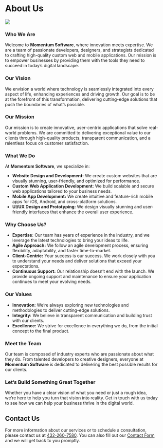 
# About Us

<Image src={image} className="rounded-lg" />

### Who We Are

Welcome to **Momentum Software**, where innovation meets expertise. We are a
team of passionate developers, designers, and strategists dedicated to crafting
high-quality custom web and mobile applications. Our mission is to empower
businesses by providing them with the tools they need to succeed in today’s
digital landscape.

### Our Vision

We envision a world where technology is seamlessly integrated into every aspect
of life, enhancing experiences and driving growth. Our goal is to be at the
forefront of this transformation, delivering cutting-edge solutions that push
the boundaries of what’s possible.

### Our Mission

Our mission is to create innovative, user-centric applications that solve
real-world problems. We are committed to delivering exceptional value to our
clients through high-quality products, transparent communication, and a
relentless focus on customer satisfaction.

### What We Do

At **Momentum Software**, we specialize in:

-   **Website Design and Development:** We create custom websites that are
    visually stunning, user-friendly, and optimized for performance.
-   **Custom Web Application Development:** We build scalable and secure web
    applications tailored to your business needs.
-   **Mobile App Development:** We create intuitive and feature-rich mobile apps
    for iOS, Android, and cross-platform solutions.
-   **UI/UX Design and Prototyping:** We design visually stunning and
    user-friendly interfaces that enhance the overall user experience.

### Why Choose Us?

-   **Expertise:** Our team has years of experience in the industry, and we
    leverage the latest technologies to bring your ideas to life.
-   **Agile Approach:** We follow an agile development process, ensuring
    flexibility, adaptability, and faster time-to-market.
-   **Client-Centric:** Your success is our success. We work closely with you to
    understand your needs and deliver solutions that exceed your expectations.
-   **Continuous Support:** Our relationship doesn’t end with the launch. We
    provide ongoing support and maintenance to ensure your application continues
    to meet your evolving needs.

### Our Values

-   **Innovation:** We’re always exploring new technologies and methodologies to
    deliver cutting-edge solutions.
-   **Integrity:** We believe in transparent communication and building trust
    with our clients.
-   **Excellence:** We strive for excellence in everything we do, from the
    initial concept to the final product.

### Meet the Team

Our team is composed of industry experts who are passionate about what they do.
From talented developers to creative designers, everyone at **Momentum
Software** is dedicated to delivering the best possible results for our clients.

### Let’s Build Something Great Together

Whether you have a clear vision of what you need or just a rough idea, we’re
here to help you turn that vision into reality. Get in touch with us today to
see how we can help your business thrive in the digital world.

## Contact Us

For more information about our services or to schedule a consultation, please
contact us at [432-260-7580](tel:432-260-7580). You can also fill out our
[Contact Form](/contact-us) and we will get back to you promptly.
